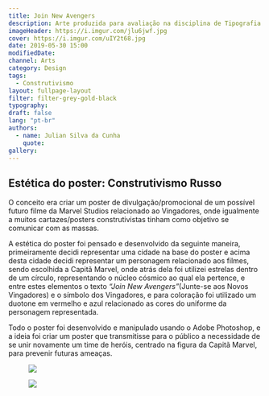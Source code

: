```yaml
---
title: Join New Avengers
description: Arte produzida para avaliação na disciplina de Tipografia 1, do curso de Design Digital.
imageHeader: https://i.imgur.com/jlu6jwf.jpg
cover: https://i.imgur.com/uIY2t68.jpg
date: 2019-05-30 15:00
modifiedDate:
channel: Arts
category: Design
tags:
  - Construtivismo
layout: fullpage-layout
filter: filter-grey-gold-black
typography:
draft: false
lang: "pt-br"
authors:
  - name: Julian Silva da Cunha
    quote:
gallery:
---
```


## Estética do poster: Construtivismo Russo

O conceito era criar um poster de divulgação/promocional de um possível futuro filme da Marvel Studios relacionado ao Vingadores, onde igualmente a muitos cartazes/posters construtivistas tinham como objetivo se comunicar com as massas.

A estética do poster foi pensado e desenvolvido da seguinte maneira, primeiramente decidi representar uma cidade na base do poster e acima desta cidade decidi representar um personagem relacionado aos filmes, sendo escolhida a Capitã Marvel, onde atrás dela foi utilizei estrelas dentro de um círculo, representando o núcleo cósmico ao qual ela pertence, e entre estes elementos o texto _“Join New Avengers”_(Junte-se aos Novos Vingadores) e o símbolo dos Vingadores, e para coloração foi utilizado um duotone em vermelho e azul relacionado as cores do uniforme da personagem representada.

Todo o poster foi desenvolvido e manipulado usando o Adobe Photoshop, e a ideia foi criar um poster que transmitisse para o público a necessidade de se unir novamente um time de heróis, centrado na figura da Capitã Marvel, para prevenir futuras ameaças.

<figure className="mb-6">
  <img
    src="https://i.imgur.com/jlu6jwf.jpg"
    className="max-w-full mx-auto block"
  />
</figure>

<figure className="mb-6">
  <img
    src="https://i.imgur.com/SG2navJ.jpg"
    className="max-w-full mx-auto block"
  />
</figure>
